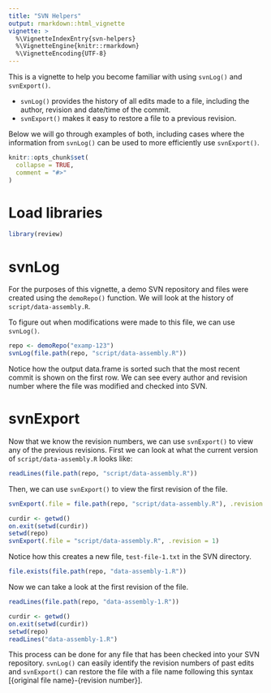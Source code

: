 ```yaml
---
title: "SVN Helpers"
output: rmarkdown::html_vignette
vignette: >
  %\VignetteIndexEntry{svn-helpers}
  %\VignetteEngine{knitr::rmarkdown}
  %\VignetteEncoding{UTF-8}
---
```


This is a vignette to help you become familiar with using `svnLog()` and 
`svnExport()`.

- `svnLog()` provides the history of all edits made to a file, including the
author, revision and date/time of the commit. 
- `svnExport()` makes it easy to restore a file to a previous revision.

Below we will go through examples of both, including cases where the information
from `svnLog()` can be used to more efficiently use `svnExport()`. 

```r
knitr::opts_chunk$set(
  collapse = TRUE,
  comment = "#>"
)
```

# Load libraries

```r
library(review)
```

# svnLog

For the purposes of this vignette, a demo SVN repository and files were created
using the `demoRepo()` function. We will look at the history of 
`script/data-assembly.R`.

To figure out when modifications were made to this file, we can use `svnLog()`.

```r
repo <- demoRepo("examp-123")
svnLog(file.path(repo, "script/data-assembly.R"))
```

Notice how the output data.frame is sorted such that the most recent commit is
shown on the first row. We can see every author and revision number where the 
file was modified and checked into SVN. 

# svnExport

Now that we know the revision numbers, we can use `svnExport()` to view any of
the previous revisions. First we can look at what the current version of 
`script/data-assembly.R` looks like:

```r
readLines(file.path(repo, "script/data-assembly.R"))
```

Then, we can use `svnExport()` to view the first revision of the file.

```r
svnExport(.file = file.path(repo, "script/data-assembly.R"), .revision = 1)
```

```r
curdir <- getwd()
on.exit(setwd(curdir))
setwd(repo)
svnExport(.file = "script/data-assembly.R", .revision = 1)
```

Notice how this creates a new file, `test-file-1.txt` in the SVN directory.

```r
file.exists(file.path(repo, "data-assembly-1.R"))
```

Now we can take a look at the first revision of the file.

```r
readLines(file.path(repo, "data-assembly-1.R"))
```

```r
curdir <- getwd()
on.exit(setwd(curdir))
setwd(repo)
readLines("data-assembly-1.R")
```

This process can be done for any file that has been checked into your SVN
repository. `svnLog()` can easily identify the revision numbers of past edits
and `svnExport()` can restore the file with a file name following this syntax
[{original file name}-{revision number}].